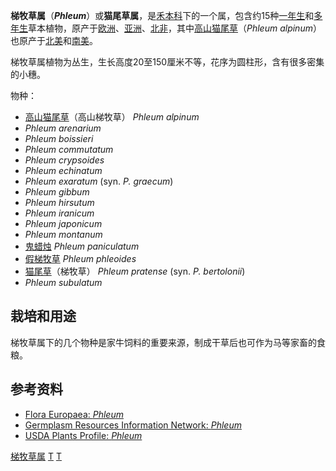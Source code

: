 {{Automatic taxobox
| taxon = Phleum
| image = Timothee_(Phleum_pratense_subsp._pratense).jpg
|image_caption = [[梯牧草|梯牧草]]（猫尾草）
| authority = [[Carolus_Linnaeus|L.]]
}}
'''梯牧草属'''（'''''Phleum'''''）或'''猫尾草属'''，是[[禾本科|禾本科]]下的一个属，包含约15种[[一年生|一年生]]和[[多年生|多年生]]草本植物，原产于[[欧洲|欧洲]]、[[亚洲|亚洲]]、[[北非|北非]]，其中[[高山猫尾草|高山猫尾草]]（''Phleum alpinum''）也原产于[[北美|北美]]和[[南美|南美]]。

梯牧草属植物为丛生，生长高度20至150厘米不等，花序为圆柱形，含有很多密集的小穗。

物种：
*[[高山猫尾草|高山猫尾草]]（高山梯牧草） ''Phleum alpinum''
*''Phleum arenarium''
*''Phleum boissieri''
*''Phleum commutatum''
*''Phleum crypsoides''
*''Phleum echinatum''
*''Phleum exaratum'' (syn. ''P. graecum'')
*''Phleum gibbum''
*''Phleum hirsutum''
*''Phleum iranicum''
*''Phleum japonicum''
*''Phleum montanum''
*[[鬼蜡烛|鬼蜡烛]] ''Phleum paniculatum''
*[[假梯牧草|假梯牧草]] ''Phleum phleoides''
*[[猫尾草|猫尾草]]（梯牧草） ''Phleum pratense'' (syn. ''P. bertolonii'')
*''Phleum subulatum''

==栽培和用途 ==
梯牧草属下的几个物种是家牛饲料的重要来源，制成干草后也可作为马等家畜的食粮。

== 参考资料 ==
*[http://rbg-web2.rbge.org.uk/cgi-bin/nph-readbtree.pl/feout?FAMILY_XREF=&GENUS_XREF=Phleum&SPECIES_XREF=&TAXON_NAME_XREF=&RANK= Flora Europaea: ''Phleum''] {{Wayback|url=http://rbg-web2.rbge.org.uk/cgi-bin/nph-readbtree.pl/feout?FAMILY_XREF=&GENUS_XREF=Phleum&SPECIES_XREF=&TAXON_NAME_XREF=&RANK= |date=20110724161234 }}
*[http://www.ars-grin.gov/cgi-bin/npgs/html/splist.pl?9257 Germplasm Resources Information Network: ''Phleum''] {{Wayback|url=http://www.ars-grin.gov/cgi-bin/npgs/html/splist.pl?9257 |date=20090508030557 }}
*[http://www.plants.usda.gov/java/profile?symbol=PHLEU USDA Plants Profile: ''Phleum''] {{Wayback|url=http://www.plants.usda.gov/java/profile?symbol=PHLEU |date=20110719115017 }}
{{Taxonbar|from=Q158502}}

[[Category:梯牧草属|]]
[[Category:卡尔·林奈命名的生物分类|T]]
[[Category:禾本科|T]]